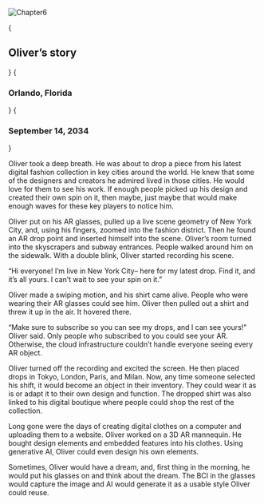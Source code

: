 
![Chapter6](/images/Ch6.png)

{<h2 className={styles.centerText}>Oliver’s story</h2>}
{<h3 className={styles.centerText}>Orlando, Florida</h3>}
{<h3 className={styles.centerText}>September 14, 2034</h3>}

Oliver took a deep breath. He was about to drop a piece from his latest digital fashion collection in key cities around the world. He knew that some of the designers and creators he admired lived in those cities. He would love for them to see his work. If enough people picked up his design and created their own spin on it, then maybe, just maybe that would make enough waves for these key players to notice him. 

Oliver put on his AR glasses, pulled up a live scene geometry of New York City, and, using his fingers, zoomed into the fashion district. Then he found an AR drop point and inserted himself into the scene. Oliver’s room turned into the skyscrapers and subway entrances. People walked around him on the sidewalk. With a double blink, Oliver started recording his scene.

“Hi everyone! I’m live in New York City– here for my latest drop. Find it, and it’s all yours. I can’t wait to see your spin on it.”

Oliver made a swiping motion, and his shirt came alive. People who were wearing their AR glasses could see him. Oliver then pulled out a shirt and threw it up in the air. It hovered there. 

“Make sure to subscribe so you can see my drops, and I can see yours!” Oliver said. Only people who subscribed to you could see your AR. Otherwise, the cloud infrastructure couldn’t handle everyone seeing every AR object. 

Oliver turned off the recording and excited the screen. He then placed drops in Tokyo, London, Paris, and Milan. Now, any time someone selected his shift, it would become an object in their inventory. They could wear it as is or adapt it to their own design and function. The dropped shirt was also linked to his digital boutique where people could shop the rest of the collection. 

Long gone were the days of creating digital clothes on a computer and uploading them to a website. Oliver worked on a 3D AR mannequin. He bought design elements and embedded features into his clothes. Using generative AI, Oliver could even design his own elements.

Sometimes, Oliver would have a dream, and, first thing in the morning, he would put his glasses on and think about the dream. The BCI in the glasses would capture the image and AI would generate it as a usable style Oliver could reuse. 
